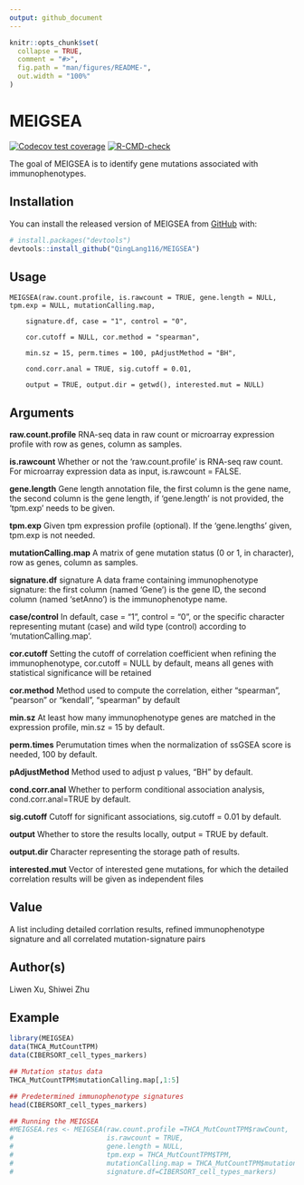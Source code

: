 ```yaml
---
output: github_document
---
```


<!-- README.md is generated from README.Rmd. Please edit that file -->

```r
knitr::opts_chunk$set(
  collapse = TRUE,
  comment = "#>",
  fig.path = "man/figures/README-",
  out.width = "100%"
)
```

# MEIGSEA

<!-- badges: start -->
[![Codecov test coverage](https://codecov.io/gh/QingLang116/MEIGSEA/branch/main/graph/badge.svg)](https://codecov.io/gh/QingLang116/MEIGSEA?branch=main)
[![R-CMD-check](https://github.com/QingLang116/MEIGSEA/workflows/R-CMD-check/badge.svg)](https://github.com/QingLang116/MEIGSEA/actions)
<!-- badges: end -->

The goal of MEIGSEA is to identify gene mutations associated with immunophenotypes.

## Installation

You can install the released version of MEIGSEA from [GitHub](https://github.com/) with:

``` r
# install.packages("devtools")
devtools::install_github("QingLang116/MEIGSEA")
```
## Usage

    MEIGSEA(raw.count.profile, is.rawcount = TRUE, gene.length = NULL, tpm.exp = NULL, mutationCalling.map, 
    
		signature.df, case = "1", control = "0", 
		
		cor.cutoff = NULL, cor.method = "spearman",
		
		min.sz = 15, perm.times = 100, pAdjustMethod = "BH", 
		
		cond.corr.anal = TRUE, sig.cutoff = 0.01, 
		
		output = TRUE, output.dir = getwd(), interested.mut = NULL)

## Arguments

**raw.count.profile**   RNA-seq data in raw count or microarray expression profile with row as genes, column as samples.  

**is.rawcount**   Whether or not the 'raw.count.profile' is RNA-seq raw count. For microarray expression data as input, is.rawcount = FALSE.  

**gene.length**   Gene length annotation file, the first column is the gene name, the second column is the gene length, if 'gene.length' is not provided, the 'tpm.exp' needs to be given.  

**tpm.exp**   Given tpm expression profile (optional). If the 'gene.lengths' given, tpm.exp is not needed.

**mutationCalling.map**   A matrix of gene mutation status (0 or 1, in character), row as genes, column as samples.

**signature.df**    signature A data frame containing immunophenotype signature: the first column (named 'Gene') is the gene ID, the second column (named 'setAnno') is the immunophenotype name. 

**case/control**    In default, case = "1", control = "0", or the specific character representing mutant (case) and wild type (control) according to 'mutationCalling.map'.

**cor.cutoff**    Setting the cutoff of correlation coefficient when refining the immunophenotype, cor.cutoff = NULL by default, means all genes with statistical significance will be retained 

**cor.method**    Method used to compute the correlation, either "spearman", "pearson" or "kendall", "spearman" by default  

**min.sz**    At least how many immunophenotype genes are matched in the expression profile, min.sz = 15 by default.  

**perm.times**    Perumutation times when the normalization of ssGSEA score is needed, 100 by default.	 

**pAdjustMethod**   Method used to adjust p values, "BH" by default.	

**cond.corr.anal**    Whether to perform conditional association analysis, cond.corr.anal=TRUE by default.  

**sig.cutoff**    Cutoff for significant associations, sig.cutoff = 0.01 by default.  

**output**    Whether to store the results locally, output = TRUE by default.  

**output.dir**    Character representing the storage path of results.  

**interested.mut**    Vector of interested gene mutations, for which the detailed correlation results will be given as independent files


## Value

A list including detailed corrlation results, refined immunophenotype signature and all correlated mutation-signature pairs

## Author(s)

Liwen Xu, Shiwei Zhu

## Example


```r
library(MEIGSEA)
data(THCA_MutCountTPM)
data(CIBERSORT_cell_types_markers)

## Mutation status data
THCA_MutCountTPM$mutationCalling.map[,1:5]

## Predetermined immunophenotype signatures
head(CIBERSORT_cell_types_markers)

## Running the MEIGSEA 
#MEIGSEA.res <- MEIGSEA(raw.count.profile =THCA_MutCountTPM$rawCount, 
#                       is.rawcount = TRUE, 
#                       gene.length = NULL, 
#                       tpm.exp = THCA_MutCountTPM$TPM, 
#                       mutationCalling.map = THCA_MutCountTPM$mutationCalling.map,
#                       signature.df=CIBERSORT_cell_types_markers)
```

